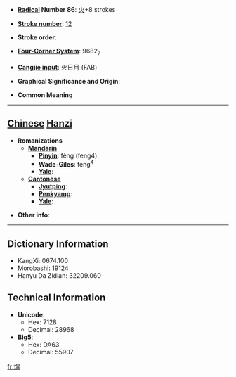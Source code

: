 * '''[[Wiktionary:Chinese radical index| Radical]] Number 86''': [[Wiktionary:Chinese radical index 火|火]]+8 strokes

* '''[[Wiktionary:Chinese total strokes index|Stroke number]]''': [[Wiktionary:Chinese total strokes index 12|12]]

* '''Stroke order''': 

* '''[[Wiktionary:Chinese four corner index|Four-Corner System]]''': 9682<sub>7</sub>

* '''[[Wiktionary:Chinese Cangjie index|Cangjie input]]''': 火日月 (FAB)

* '''Graphical Significance and Origin''': 

* '''Common Meaning'''

----

== [[Chinese]] [[Hanzi]] ==

* '''Romanizations'''
** '''[[Mandarin]]'''
*** '''[[Pinyin]]''': fèng (feng4)
*** '''[[Wade-Giles]]''': feng<sup>4</sup>
*** '''[[Yale]]''': 
** '''[[Cantonese]]'''
*** '''[[Jyutping]]''':
*** '''[[Penkyamp]]''': 
*** '''[[Yale]]''': 

* '''Other info''': 

----

== Dictionary Information ==

* KangXi: 0674.100
* Morobashi: 19124
* Hanyu Da Zidian: 32209.060

== Technical Information ==

* '''Unicode''':
** Hex: 7128
** Decimal: 28968
* '''Big5''':
** Hex: DA63
** Decimal: 55907

[[fr:焨]]